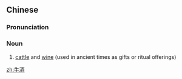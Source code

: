 ==Chinese==
{{zh-forms}}

===Pronunciation===
{{zh-pron
|m=niújiǔ
|cat=n
}}

===Noun===
{{zh-noun}}

# {{lb|zh|archaic}} [[cattle]] and [[wine]] (used in ancient times as gifts or ritual offerings)

[[zh:牛酒]]